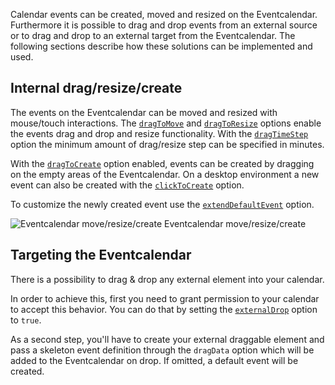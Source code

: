 Calendar events can be created, moved and resized on the Eventcalendar. Furthermore it is possible to drag and drop events from an external source or to drag and drop to an external target from the Eventcalendar. The following sections describe how these solutions can be implemented and used.

## Internal drag/resize/create

The events on the Eventcalendar can be moved and resized with mouse/touch interactions. The [`dragToMove`](./api#opt-dragToMove) and [`dragToResize`](./api#opt-dragToResize) options enable the events drag and drop and resize functionality. With the [`dragTimeStep`](./api#opt-dragTimeStep) option the minimum amount of drag/resize step can be specified in minutes.

With the [`dragToCreate`](./api#opt-dragToCreate) option enabled, events can be created by dragging on the empty areas of the Eventcalendar. On a desktop environment a new event can also be created with the [`clickToCreate`](./api#opt-clickToCreate) option.

To customize the newly created event use the [`extendDefaultEvent`](./api#opt-extendDefaultEvent) option.


![Eventcalendar move/resize/create](/img/drag-resize-create.gif)
<label className="img-label">Eventcalendar move/resize/create</label>

## Targeting the Eventcalendar

There is a possibility to drag & drop any external element into your calendar.

In order to achieve this, first you need to grant permission to your calendar to accept this behavior. You can do that by setting the [`externalDrop`](./api#opt-externalDrop) option to `true`.

As a second step, you'll have to create your external draggable element and pass a skeleton event definition through the `dragData` option which will be added to the Eventcalendar on drop. If omitted, a default event will be created.